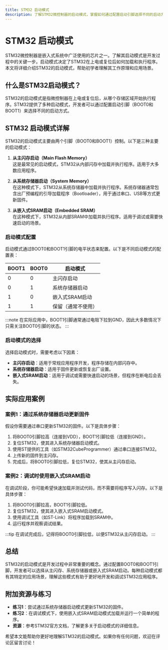 ```yaml
---
title: STM32 启动模式
description: 了解STM32微控制器的启动模式，掌握如何通过配置启动引脚选择不同的启动方式。
---
```


# STM32 启动模式

STM32微控制器是嵌入式系统中广泛使用的芯片之一。了解其启动模式是开发过程中的关键一步。启动模式决定了STM32在上电或复位后如何加载和执行程序。本文将详细介绍STM32的启动模式，帮助初学者理解其工作原理和应用场景。

## 什么是STM32启动模式？

STM32的启动模式是指微控制器在上电或复位后，从哪个存储区域开始执行程序。STM32提供了多种启动模式，开发者可以通过配置启动引脚（BOOT0和BOOT1）来选择不同的启动方式。

## STM32 启动模式详解

STM32的启动模式主要由两个引脚（BOOT0和BOOT1）控制。以下是三种主要的启动模式：

1. **从主闪存启动（Main Flash Memory）**  
   这是最常见的启动模式，STM32从内部闪存中加载并执行程序。适用于大多数应用程序。

2. **从系统存储器启动（System Memory）**  
   在这种模式下，STM32从系统存储器中加载并执行程序。系统存储器通常包含出厂预编程的引导加载程序（Bootloader），用于通过串口、USB等方式更新固件。

3. **从嵌入式SRAM启动（Embedded SRAM）**  
   在这种模式下，STM32从内部SRAM中加载并执行程序。适用于调试或需要快速启动的场景。

### 启动模式配置

启动模式通过BOOT0和BOOT1引脚的电平状态来配置。以下是不同启动模式的配置表：

| BOOT1 | BOOT0 | 启动模式           |
|-------|-------|--------------------|
| 0     | 0     | 主闪存启动         |
| 0     | 1     | 系统存储器启动     |
| 1     | 0     | 嵌入式SRAM启动     |
| 1     | 1     | 保留（通常不使用） |

:::note
在实际应用中，BOOT1引脚通常通过电阻下拉到GND，因此大多数情况下只需关注BOOT0引脚的状态。
:::

### 启动模式的选择

选择启动模式时，需要考虑以下因素：

- **主闪存启动**：适用于常规应用程序开发，程序存储在内部闪存中。
- **系统存储器启动**：适用于固件更新或恢复出厂设置。
- **嵌入式SRAM启动**：适用于调试或需要快速启动的场景，但程序在断电后会丢失。

## 实际应用案例

### 案例1：通过系统存储器启动更新固件

假设你需要通过串口更新STM32的固件。以下是具体步骤：

1. 将BOOT0引脚拉高（连接到VDD），BOOT1引脚拉低（连接到GND）。
2. 复位STM32，使其进入系统存储器启动模式。
3. 使用ST提供的工具（如STM32CubeProgrammer）通过串口连接STM32。
4. 上传新的固件到主闪存。
5. 完成后，将BOOT0引脚拉低，复位STM32，使其从主闪存启动。

### 案例2：调试时使用嵌入式SRAM启动

在调试阶段，你可能希望快速加载并测试代码，而不需要将程序写入闪存。以下是具体步骤：

1. 将BOOT0引脚拉高，BOOT1引脚拉低。
2. 复位STM32，使其进入嵌入式SRAM启动模式。
3. 使用调试工具（如ST-Link）将程序加载到SRAM中。
4. 运行程序并观察调试结果。

:::tip
在调试完成后，记得将BOOT0引脚拉低，以便STM32从主闪存启动。
:::

## 总结

STM32的启动模式是开发过程中非常重要的概念。通过配置BOOT0和BOOT1引脚，开发者可以选择从主闪存、系统存储器或嵌入式SRAM启动。每种启动模式都有其特定的应用场景，理解这些模式有助于更好地开发和调试STM32应用程序。

## 附加资源与练习

- **练习1**：尝试通过系统存储器启动模式更新STM32的固件。
- **练习2**：在调试模式下，使用嵌入式SRAM启动模式加载并运行一个简单的程序。
- **资源**：参考STM32官方文档，了解更多关于启动模式的详细信息。

希望本文能帮助你更好地理解STM32的启动模式。如果你有任何问题，欢迎在评论区留言讨论！